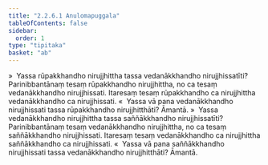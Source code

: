```yaml
---
title: "2.2.6.1 Anulomapuggala"
tableOfContents: false
sidebar:
  order: 1
type: "tipitaka"
basket: "ab"
---
```



<DynamicBreadcrumb />

<Division number="143">

<Paragraph number="788">
»  Yassa rūpakkhandho nirujjhittha tassa vedanākkhandho nirujjhissatīti?
</Paragraph>

<Paragraph number="789">
Parinibbantānaṃ tesaṃ rūpakkhandho nirujjhittha, no ca tesaṃ vedanākkhandho nirujjhissati. Itaresaṃ tesaṃ rūpakkhandho ca nirujjhittha vedanākkhandho ca nirujjhissati.
</Paragraph>

<Paragraph number="790">
«  Yassa vā pana vedanākkhandho nirujjhissati tassa rūpakkhandho nirujjhitthāti? Āmantā.
</Paragraph>

</Division>
<Division number="144">

<Paragraph number="791">
»  Yassa vedanākkhandho nirujjhittha tassa saññākkhandho nirujjhissatīti?
</Paragraph>

<Paragraph number="792">
Parinibbantānaṃ tesaṃ vedanākkhandho nirujjhittha, no ca tesaṃ saññākkhandho nirujjhissati. Itaresaṃ tesaṃ vedanākkhandho ca nirujjhittha saññākkhandho ca nirujjhissati.
</Paragraph>

<Paragraph number="793">
«  Yassa vā pana saññākkhandho nirujjhissati tassa vedanākkhandho nirujjhitthāti? Āmantā.
</Paragraph>
</Division>